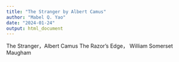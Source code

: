 ```yaml
---
title: "The Stranger by Albert Camus"
author: "Mabel Q. Yao"
date: "2024-01-24"
output: html_document
---
```


The Stranger，Albert Camus
The Razor's Edge， William Somerset Maugham